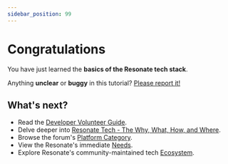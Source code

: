 ```yaml
---
sidebar_position: 99
---
```


# Congratulations

You have just learned the **basics of the Resonate tech stack**.

Anything **unclear** or **buggy** in this tutorial? [Please report it!](https://github.com/resonatecoop/docs/issues)

## What's next?

- Read the [Developer Volunteer Guide](https://community.resonate.is/t/dev-volunteers-needed-to-build-the-resonate-ecosystem/2262).
- Delve deeper into [Resonate Tech - The Why, What, How, and Where](https://raw.githubusercontent.com/resonatecoop/documentation/main/docs/assets/Resonate.Tech.-.Why.What.How.and.Where.v1.pdf).
- Browse the forum's [Platform Category](https://community.resonate.is/c/platform/52).
- View the Resonate's immediate [Needs](https://community.resonate.is/c/needs/96).
- Explore Resonate's community-maintained tech [Ecosystem](/docs/category/tutorial---ecosystem).

